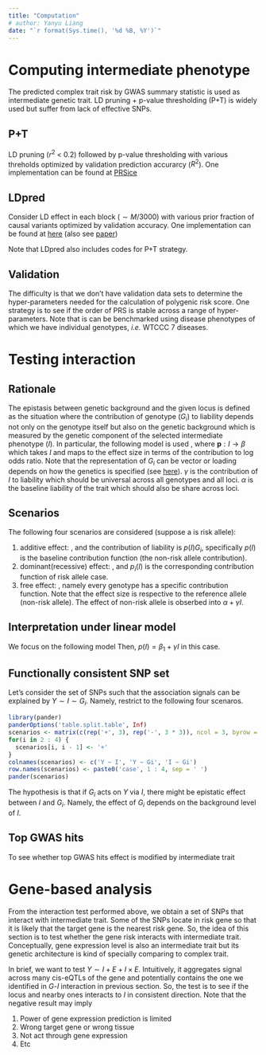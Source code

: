 ```yaml
---
title: "Computation"
# author: Yanyu Liang
date: "`r format(Sys.time(), '%d %B, %Y')`"
---
```


$$
\newcommand\logit{\text{logit}}
$$

# Computing intermediate phenotype

The predicted complex trait risk by GWAS summary statistic is used as intermediate genetic trait. LD pruning + p-value thresholding (P+T) is widely used but suffer from lack of effective SNPs.

## P+T

LD pruning ($r^2$ < 0.2) followed by p-value thresholding with various threholds optimized by validation prediction accurarcy ($R^2$). One implementation can be found at [PRSice](http://prsice.info/)

## LDpred

Consider LD effect in each block ($\sim M / 3000$) with various prior fraction of causal variants optimized by validation accuracy. One implementation can be found at [here](https://github.com/bvilhjal/ldpred) (also see [paper](http://linkinghub.elsevier.com/retrieve/pii/S0002-9297(15)00365-1))

Note that LDpred also includes codes for P+T strategy.

## Validation

The difficulty is that we don't have validation data sets to determine the hyper-parameters needed for the calculation of polygenic risk score. One strategy is to see if the order of PRS is stable across a range of hyper-parameters. Note that is can be benchmarked using disease phenotypes of which we have individual genotypes, *i.e.* WTCCC 7 diseases.

# Testing interaction

## Rationale {#model}

The epistasis between genetic background and the given locus is defined as the situation where the contribution of genotype ($G_i$) to liability depends not only on the genotype itself but also on the genetic background which is measured by the genetic component of the selected intermediate phenotype ($I$). In particular, the following model is used
\begin{align*}
  \logit(\Pr(Y = 1|G_i, I, \alpha, \beta, \gamma)) &= \alpha + \mathbf{p}(I)^T \cdot G_i + \gamma I
\end{align*}
, where $\mathbf{p}: I \rightarrow \beta$ which takes $I$ and maps to the effect size in terms of the contribution to log odds ratio. Note that the representation of $G_i$ can be vector or loading depends on how the genetics is specified (see [here](#scenarios)). $\gamma$ is the contribution of $I$ to liability which should be universal across all genotypes and all loci. $\alpha$ is the baseline liability of the trait which should also be share across loci.

## Scenarios {#scenarios}

The following four scenarios are considered (suppose a is risk allele):

1. additive effect:
  \begin{align*}
    G_i &= \begin{cases}
      0 & \text{, if genotype is AA} \\
      1 & \text{, if genotype is Aa} \\
      2 & \text{, if genotype is aa}
    \end{cases}
  \end{align*}
  , and the contribution of liability is $p(I) G_i$, specifically $p(I)$ is the baseline contribution function (the non-risk allele contribution).
2. dominant(recessive) effect:
  \begin{align*}
    G_i &= \begin{cases}
      1 & \text{, if genotype is aa or Aa (aa)} \\
      0 & \text{, if genotype is AA (AA or Aa)}
    \end{cases}
  \end{align*}
  , and $p_i(I)$ is the corresponding contribution function of risk allele case.
3. free effect:
  \begin{align*}
    G_i &= \begin{cases}
      (0, 0)^T & \text{, if genotype is AA} \\
      (0, 1)^T & \text{, if genotype is Aa} \\
      (1, 0)^T & \text{, if genotype is aa}
    \end{cases}
  \end{align*}
  , namely every genotype has a specific contribution function.
Note that the effect size is respective to the reference allele (non-risk allele). The effect of non-risk allele is obserbed into $\alpha + \gamma I$.

<!-- ## Procedure -->

<!-- 1. determine the risk allele by vanilla GWAS -->
<!-- 2. estimate $\alpha$ and $\gamma$. Namely perform regression $Y \sim 1 + I$ with link function logistic and determine the positive direction of $I$ (the direction that decreases liability) -->
<!-- 3. estimate the parameters in $\mathbf{p}(I)$. Specifically, let $p_i$ as degree $n$ polynomial. In practice $n = 1, 2$ -->
<!-- 4. test if the parameters of $p_i$ other than zero order are significantly different from zero -->
<!-- 5. identify loci with protective epistasis, namely the effect of risk allele goes down if the genetic background goes to the positive direction -->

## Interpretation under linear model

We focus on the following model
\begin{align*}
  \logit(\Pr(Y = 1 | G_i, I)) &= \alpha + \beta_1 G_i + \beta_2 I + \gamma I G_i
\end{align*}
Then, $p(I) = \beta_1 + \gamma I$ in this case.

## Functionally consistent SNP set

Let's consider the set of SNPs such that the association signals can be explained by $Y \sim I \sim G_i$. Namely, restrict to the following four scenaros.
```r
library(pander)
panderOptions('table.split.table', Inf)
scenarios <- matrix(c(rep('+', 3), rep('-', 3 * 3)), ncol = 3, byrow = T)
for(i in 2 : 4) {
  scenarios[i, i - 1] <- '+'
}
colnames(scenarios) <- c('Y ~ I', 'Y ~ Gi', 'I ~ Gi')
row.names(scenarios) <- paste0('case', 1 : 4, sep = ' ')
pander(scenarios)
```

The hypothesis is that if $G_i$ acts on $Y$ via $I$, there might be epistatic effect between $I$ and $G_i$. Namely, the effect of $G_i$ depends on the background level of $I$.

## Top GWAS hits

To see whether top GWAS hits effect is modified by intermediate trait

# Gene-based analysis

From the interaction test performed above, we obtain a set of SNPs that interact with intermediate trait. Some of the SNPs locate in risk gene so that it is likely that the target gene is the nearest risk gene. So, the idea of this section is to test whether the gene risk interacts with intermediate trait. Conceptually, gene expression level is also an intermediate trait but its genetic architecture is kind of specially comparing to complex trait.

In brief, we want to test $Y \sim I + E + I \times E$. Intuitively, it aggregates signal across many cis-eQTLs of the gene and potentially contains the one we identified in $G$-$I$ interaction in previous section. So, the test is to see if the locus and nearby ones interacts to $I$ in consistent direction. Note that the negative result may imply

1. Power of gene expression prediction is limited
2. Wrong target gene or wrong tissue
3. Not act through gene expression
4. Etc
